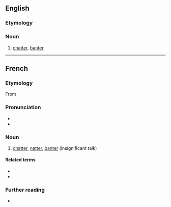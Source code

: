 ==English==

===Etymology===
{{bor|en|fr|bavardage}}

===Noun===
{{en-noun|-}}

# [[chatter]], [[banter]]

----

==French==

===Etymology===
From {{af|fr|bavard|t1=chatty, talkative|-age}}

===Pronunciation===
* {{fr-IPA}}
* {{audio|fr|Fr-bavardage.ogg|Audio}}

===Noun===
{{fr-noun|m}}

# [[chatter]], [[natter]], [[banter]] (insignificant talk)

====Related terms====
* {{l|fr|bavarder}}
* {{l|fr|bavardeur}}

===Further reading===
* {{R:TLFi}}